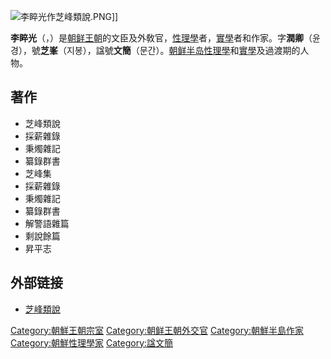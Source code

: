 {{unreferenced|time=2019-12-26}}
{{Infobox Korean name
|img=
|caption=
|hangul=이수광
|hanja=李睟光
|rr=Yi Su-gwang
|mr=Lee Su-kwang
|hangulja=윤경
|hanjaja=潤卿
|rrja=Yungyung
|mrja=Yunkyung
|hangulph=문간
|hanjaph=文簡
|rrph=Mungan
|mrph=Munkan
}}
[[File:李睟光作芝峰類說.PNG|thumb]]]]

'''李睟光'''（{{kor|'''이수광'''}}，{{bd|1563年||1628年}}）是[[朝鲜王朝|朝鲜王朝]]的文臣及外敎官，[[性理學|性理學]]者，[[實學|實學]]者和作家。字'''潤卿'''（윤경），號'''芝峯'''（지봉），諡號'''文簡'''（문간）。[[朝鲜半岛|朝鲜半岛]][[性理學|性理學]]和[[實學|實學]]及過渡期的人物。

== 著作 ==
* 芝峰類說
* 採薪雜錄
* 秉燭雜記
* 纂錄群書
* 芝峰集
* 採薪雜錄
* 秉燭雜記
* 纂錄群書
* 解警語雜篇  
* 剩說餘篇 
* 昇平志

== 外部链接 ==
* [https://web.archive.org/web/20120204063020/http://mtcha.com.ne.kr/korea-term/sosun/term337-jibongusul.htm 芝峰類說] {{ko}}

{{korea-bio-stub}}

[[Category:朝鮮王朝宗室|Category:朝鮮王朝宗室]]
[[Category:朝鲜王朝外交官|Category:朝鲜王朝外交官]]
[[Category:朝鮮半島作家|Category:朝鮮半島作家]]
[[Category:朝鮮性理學家|Category:朝鮮性理學家]]
[[Category:諡文簡|Category:諡文簡]]